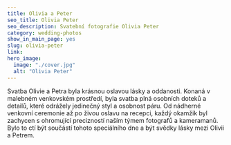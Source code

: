 ```yaml
---
title: Olivia a Peter
seo_title: Olivia Peter
seo_description: Svatební fotografie Olivia Peter
category: wedding-photos
show_in_main_page: yes
slug: olivia-peter
link:
hero_image:
  image: "./cover.jpg"
  alt: "Olivia Peter"
---
```

Svatba Olivie a Petra byla krásnou oslavou lásky a oddanosti. Konaná v malebném venkovském prostředí, byla svatba plná osobních doteků a detailů, které odrážely jedinečný styl a osobnost páru. Od nádherné venkovní ceremonie až po živou oslavu na recepci, každý okamžik byl zachycen s ohromující precizností naším týmem fotografů a kameramanů. Bylo to ctí být součástí tohoto speciálního dne a být svědky lásky mezi Olivii a Petrem.